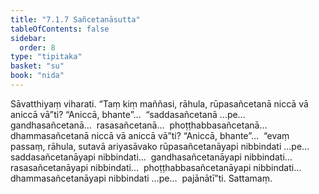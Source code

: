 ```yaml
---
title: "7.1.7 Sañcetanāsutta"
tableOfContents: false
sidebar:
  order: 8
type: "tipitaka"
basket: "su"
book: "nida"
---
```



<DynamicBreadcrumb />

<Division number="194" book="nida" bookNo="12" page="441">

<Paragraph number="1126" book="nida">
Sāvatthiyaṃ viharati. “Taṃ kiṃ maññasi, rāhula, rūpasañcetanā niccā vā aniccā vā”ti? “Aniccā, bhante”…  “saddasañcetanā …pe…  gandhasañcetanā…  rasasañcetanā…  phoṭṭhabbasañcetanā…  dhammasañcetanā niccā vā aniccā vā”ti? “Aniccā, bhante”…  “evaṃ passaṃ, rāhula, sutavā ariyasāvako rūpasañcetanāyapi nibbindati …pe…  saddasañcetanāyapi nibbindati…  gandhasañcetanāyapi nibbindati…  rasasañcetanāyapi nibbindati…  phoṭṭhabbasañcetanāyapi nibbindati…  dhammasañcetanāyapi nibbindati …pe…  pajānātī”ti.

</Paragraph>
</Division>

<Paragraph number="1127" type="center" book="nida">
Sattamaṃ.
</Paragraph>